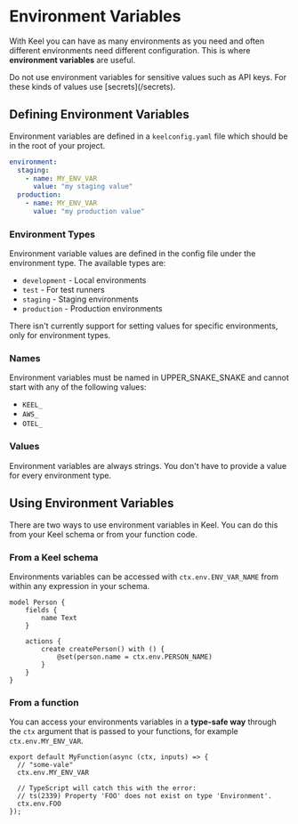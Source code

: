 # Environment Variables

With Keel you can have as many environments as you need and often different environments need different configuration. This is where **environment variables** are useful.


<Callout type="warning" emoji="⚠️">
  Do not use environment variables for sensitive values such as API keys. For these kinds of values use [secrets](/secrets).
</Callout>

## Defining Environment Variables

Environment variables are defined in a `keelconfig.yaml` file which should be in the root of your project.

```yaml filename="keelconfig.yaml"
environment:
  staging:
    - name: MY_ENV_VAR
      value: "my staging value"
  production:
    - name: MY_ENV_VAR
      value: "my production value"
```

### Environment Types

Environment variable values are defined in the config file under the environment type. The available types are:

- `development` - Local environments
- `test` - For test runners
- `staging` - Staging environments
- `production` - Production environments

<Callout type="info" emoji="ℹ️">
  There isn't currently support for setting values for specific environments, only for environment types.
</Callout>

### Names

Environment variables must be named in UPPER_SNAKE_SNAKE and cannot start with any of the following values:

* `KEEL_`
* `AWS_`
* `OTEL_`

### Values

Environment variables are always strings. You don't have to provide a value for every environment type.

## Using Environment Variables

There are two ways to use environment variables in Keel. You can do this from your Keel schema or from your function code.

### From a Keel schema

Environments variables can be accessed with `ctx.env.ENV_VAR_NAME` from within any expression in your schema.

```keel {8} filename="schema.keel"
model Person {
    fields {
        name Text
    }

    actions {
        create createPerson() with () {
            @set(person.name = ctx.env.PERSON_NAME)
        }
    }
}
```

### From a function

You can access your environments variables in a **type-safe way** through the `ctx` argument that is passed to your functions, for example `ctx.env.MY_ENV_VAR`.

```tsx filename="functions/myFunction.ts"
export default MyFunction(async (ctx, inputs) => {
  // "some-vale"
  ctx.env.MY_ENV_VAR

  // TypeScript will catch this with the error:
  // ts(2339) Property 'FOO' does not exist on type 'Environment'.
  ctx.env.FOO
});
```
